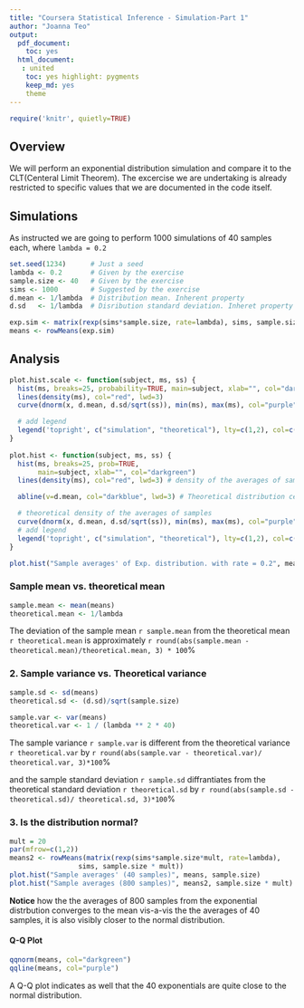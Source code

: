 ```yaml
---
title: "Coursera Statistical Inference - Simulation-Part 1"
author: "Joanna Teo"
output:
  pdf_document:
    toc: yes
  html_document:
   : united
    toc: yes highlight: pygments
    keep_md: yes
    theme
---
```

```r
require('knitr', quietly=TRUE)
```

## Overview
We will perform an exponential distribution simulation and 
compare it to the CLT(Centeral Limit Theorem). The excercise we are 
undertaking is already restricted to specific values that we are 
documented in the code itself.

## Simulations
As instructed we are going to perform 1000 simulations of 40 samples each, where `lambda = 0.2`

```r
set.seed(1234)      # Just a seed 
lambda <- 0.2       # Given by the exercise
sample.size <- 40   # Given by the exercise
sims <- 1000        # Suggested by the exercise
d.mean <- 1/lambda  # Distribution mean. Inherent property
d.sd   <- 1/lambda  # Disribution standard deviation. Inheret property

exp.sim <- matrix(rexp(sims*sample.size, rate=lambda), sims, sample.size)
means <- rowMeans(exp.sim)
```  
  
## Analysis
```r
plot.hist.scale <- function(subject, ms, ss) {
  hist(ms, breaks=25, probability=TRUE, main=subject, xlab="", col="darkgreen")
  lines(density(ms), col="red", lwd=3) 
  curve(dnorm(x, d.mean, d.sd/sqrt(ss)), min(ms), max(ms), col="purple", add=T, lty=2, lwd=3)

  # add legend
  legend('topright', c("simulation", "theoretical"), lty=c(1,2), col=c("red", "purple"))
}  
  
plot.hist <- function(subject, ms, ss) {
  hist(ms, breaks=25, prob=TRUE,
       main=subject, xlab="", col="darkgreen")
  lines(density(ms), col="red", lwd=3) # density of the averages of samples

  abline(v=d.mean, col="darkblue", lwd=3) # Theoretical distribution center

  # theoretical density of the averages of samples
  curve(dnorm(x, d.mean, d.sd/sqrt(ss)), min(ms), max(ms), col="purple", add=T, lty=2, lwd=3)
  # add legend
  legend('topright', c("simulation", "theoretical"), lty=c(1,2), col=c("red", "purple"))
}
```

```r
plot.hist("Sample averages' of Exp. distribution. with rate = 0.2", means, sample.size)
``` 

### Sample mean vs. theoretical mean
```r
sample.mean <- mean(means)
theoretical.mean <- 1/lambda
```  
The deviation of the sample mean ```r sample.mean``` from the theoretical
mean ```r theoretical.mean``` is approximately 
```r round(abs(sample.mean - theoretical.mean)/theoretical.mean, 3) * 100```% 
      
### 2. Sample variance vs. Theoretical variance  
  
```r
sample.sd <- sd(means)
theoretical.sd <- (d.sd)/sqrt(sample.size)

sample.var <- var(means)
theoretical.var <- 1 / (lambda ** 2 * 40)
```  
The sample variance ```r sample.var``` is different from the theoretical variance ```r theoretical.var``` by 
```r round(abs(sample.var - theoretical.var)/ theoretical.var, 3)*100```%

and the sample standard deviation ```r sample.sd``` diffrantiates from the 
theoretical standard deviation ```r theoretical.sd``` by 
```r round(abs(sample.sd - theoretical.sd)/ theoretical.sd, 3)*100```%
  
### 3. Is the distribution normal?  

```r
mult = 20
par(mfrow=c(1,2))
means2 <- rowMeans(matrix(rexp(sims*sample.size*mult, rate=lambda), 
                 sims, sample.size * mult))
plot.hist("Sample averages' (40 samples)", means, sample.size)
plot.hist("Sample averages (800 samples)", means2, sample.size * mult)
```
**Notice** how the the averages of 800 samples from the exponential distrbution converges to the mean vis-a-vis the the averages of 40 samples, it is also visibly
closer to the normal distribution. 

#### Q-Q Plot 

```r
qqnorm(means, col="darkgreen")
qqline(means, col="purple")
```  

A Q-Q plot indicates as well that the 40 exponentials are quite close to the normal distribution.
